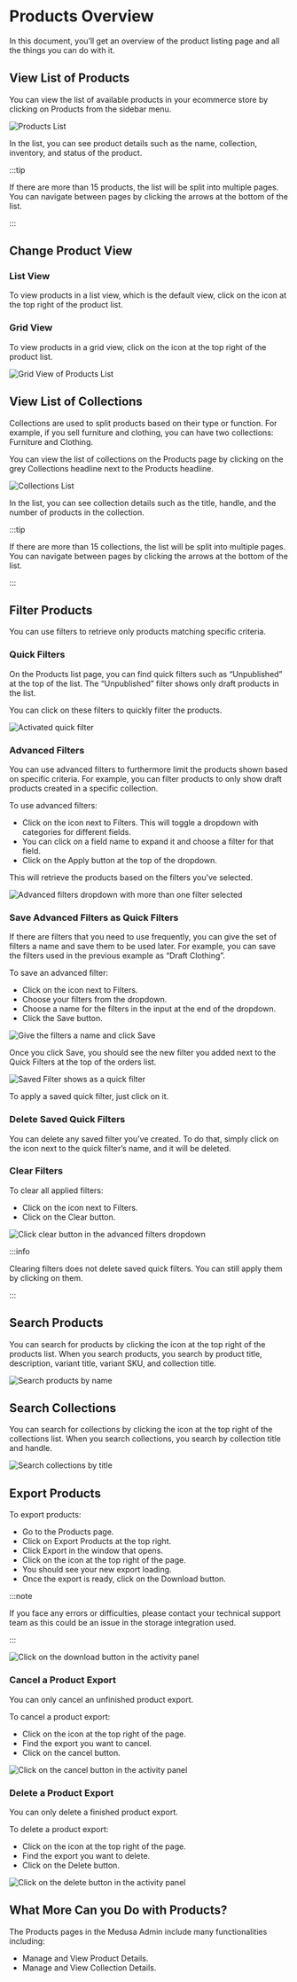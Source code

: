 
# Products Overview

In this document, you’ll get an overview of the product listing page and all the things you can do with it.

## View List of Products

You can view the list of available products in your ecommerce store by clicking on Products from the sidebar menu.

![Products List](https://i.imgur.com/xvRZQwK.png)

In the list, you can see product details such as the name, collection, inventory, and status of the product.

:::tip

If there are more than 15 products, the list will be split into multiple pages. You can navigate between pages by clicking the arrows at the bottom of the list.

:::

## Change Product View

### List View

To view products in a list view, which is the default view, click on the <UiIcon lightIcon="https://i.imgur.com/2Bxfaoo.png" darkIcon="https://i.imgur.com/1wfhnFV.png" alt="list" /> icon at the top right of the product list.

### Grid View

To view products in a grid view, click on the <UiIcon lightIcon="https://i.imgur.com/cXeBavT.png" darkIcon="https://i.imgur.com/jPUgY9C.png" alt="grid" /> icon at the top right of the product list.

![Grid View of Products List](https://i.imgur.com/GkTcjsO.png)

## View List of Collections

Collections are used to split products based on their type or function. For example, if you sell furniture and clothing, you can have two collections: Furniture and Clothing.

You can view the list of collections on the Products page by clicking on the grey Collections headline next to the Products headline.

![Collections List](https://i.imgur.com/RMRIGAW.png)

In the list, you can see collection details such as the title, handle, and the number of products in the collection.

:::tip

If there are more than 15 collections, the list will be split into multiple pages. You can navigate between pages by clicking the arrows at the bottom of the list.

:::

## Filter Products

You can use filters to retrieve only products matching specific criteria.

### Quick Filters

On the Products list page, you can find quick filters such as “Unpublished” at the top of the list. The “Unpublished” filter shows only draft products in the list.

You can click on these filters to quickly filter the products.

![Activated quick filter](https://i.imgur.com/VCob6F5.png)

### Advanced Filters

You can use advanced filters to furthermore limit the products shown based on specific criteria. For example, you can filter products to only show draft products created in a specific collection.

To use advanced filters:

- Click on the <UiIcon lightIcon="https://i.imgur.com/alMqdZW.png" darkIcon="https://i.imgur.com/He8m6qd.png" alt="plus" /> icon next to Filters. This will toggle a dropdown with categories for different fields.
- You can click on a field name to expand it and choose a filter for that field.
- Click on the Apply button at the top of the dropdown.

This will retrieve the products based on the filters you’ve selected.

![Advanced filters dropdown with more than one filter selected](https://i.imgur.com/WPlTtTA.png)

### Save Advanced Filters as Quick Filters

If there are filters that you need to use frequently, you can give the set of filters a name and save them to be used later. For example, you can save the filters used in the previous example as “Draft Clothing”.

To save an advanced filter:

- Click on the <UiIcon lightIcon="https://i.imgur.com/alMqdZW.png" darkIcon="https://i.imgur.com/He8m6qd.png" alt="plus" /> icon next to Filters.
- Choose your filters from the dropdown.
- Choose a name for the filters in the input at the end of the dropdown.
- Click the Save button.

![Give the filters a name and click Save](https://i.imgur.com/OJ4G1ex.png)

Once you click Save, you should see the new filter you added next to the Quick Filters at the top of the orders list.

![Saved Filter shows as a quick filter](https://i.imgur.com/BE9RftP.png)

To apply a saved quick filter, just click on it.

### Delete Saved Quick Filters

You can delete any saved filter you’ve created. To do that, simply click on the <UiIcon lightIcon="https://i.imgur.com/FFwnF0m.png" darkIcon="https://i.imgur.com/ZZN7BfE.png" alt="X" /> icon next to the quick filter’s name, and it will be deleted.

### Clear Filters

To clear all applied filters:

- Click on the <UiIcon lightIcon="https://i.imgur.com/alMqdZW.png" darkIcon="https://i.imgur.com/He8m6qd.png" alt="plus" /> icon next to Filters.
- Click on the Clear button.

![Click clear button in the advanced filters dropdown](https://i.imgur.com/MgESrMv.png)

:::info

Clearing filters does not delete saved quick filters. You can still apply them by clicking on them.

:::

## Search Products

You can search for products by clicking the <UiIcon lightIcon="https://i.imgur.com/efyG8WQ.png" darkIcon="https://i.imgur.com/NgocLvX.png" alt="magnifier" /> icon at the top right of the products list. When you search products, you search by product title, description, variant title, variant SKU, and collection title.

![Search products by name](https://i.imgur.com/ch6dLZA.png)

## Search Collections

You can search for collections by clicking the <UiIcon lightIcon="https://i.imgur.com/efyG8WQ.png" darkIcon="https://i.imgur.com/NgocLvX.png" alt="magnifier" /> icon at the top right of the collections list. When you search collections, you search by collection title and handle.

![Search collections by title](https://i.imgur.com/KMJDIDJ.png)

## Export Products

To export products:

- Go to the Products page.
- Click on Export Products at the top right.
- Click Export in the window that opens.
- Click on the <UiIcon lightIcon="https://i.imgur.com/u7dU3tC.png" darkIcon="https://i.imgur.com/dlrSybv.png" alt="bell" /> icon at the top right of the page.
- You should see your new export loading.
- Once the export is ready, click on the Download button.

:::note

If you face any errors or difficulties, please contact your technical support team as this could be an issue in the storage integration used.

:::

![Click on the download button in the activity panel](https://i.imgur.com/EVhZExV.png)

### Cancel a Product Export

You can only cancel an unfinished product export.

To cancel a product export:

- Click on the <UiIcon lightIcon="https://i.imgur.com/u7dU3tC.png" darkIcon="https://i.imgur.com/dlrSybv.png" alt="bell" /> icon at the top right of the page.
- Find the export you want to cancel.
- Click on the cancel button.

![Click on the cancel button in the activity panel](https://i.imgur.com/O2IgDQz.png)

### Delete a Product Export

You can only delete a finished product export.

To delete a product export:

- Click on the <UiIcon lightIcon="https://i.imgur.com/u7dU3tC.png" darkIcon="https://i.imgur.com/dlrSybv.png" alt="bell" /> icon at the top right of the page.
- Find the export you want to delete.
- Click on the Delete button.

![Click on the delete button in the activity panel](https://i.imgur.com/KWZ195h.png)

## What More Can you Do with Products?

The Products pages in the Medusa Admin include many functionalities including:

- Manage and View Product Details.
- Manage and View Collection Details.